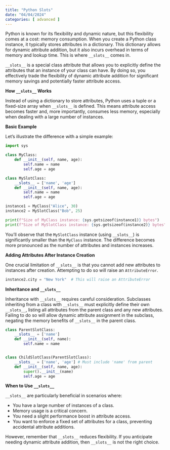 ```yaml
---
title: "Python Slots"
date: "04/04/2024"
categories: [ advanced ]
---
```



Python is known for its flexibility and dynamic nature, but this flexibility comes at a cost: memory consumption.  When you create a Python class instance, it typically stores attributes in a dictionary.  This dictionary allows for dynamic attribute addition, but it also incurs overhead in terms of memory and lookup time.  This is where `__slots__` comes in.

`__slots__` is a special class attribute that allows you to explicitly define the attributes that an instance of your class can have.  By doing so, you effectively trade the flexibility of dynamic attribute addition for significant memory savings and potentially faster attribute access.

**How `__slots__` Works**

Instead of using a dictionary to store attributes, Python uses a tuple or a fixed-size array when `__slots__` is defined.  This means attribute access becomes faster and, more importantly, consumes less memory, especially when dealing with a large number of instances.

**Basic Example**

Let's illustrate the difference with a simple example:

```python
import sys

class MyClass:
    def __init__(self, name, age):
        self.name = name
        self.age = age

class MySlotClass:
    __slots__ = ['name', 'age']
    def __init__(self, name, age):
        self.name = name
        self.age = age

instance1 = MyClass("Alice", 30)
instance2 = MySlotClass("Bob", 25)

print(f"Size of MyClass instance: {sys.getsizeof(instance1)} bytes")
print(f"Size of MySlotClass instance: {sys.getsizeof(instance2)} bytes")
```

You'll observe that the `MySlotClass` instance (using `__slots__`) is significantly smaller than the `MyClass` instance. The difference becomes more pronounced as the number of attributes and instances increases.


**Adding Attributes After Instance Creation**

One crucial limitation of `__slots__` is that you cannot add new attributes to instances after creation.  Attempting to do so will raise an `AttributeError`.


```python
instance2.city = "New York"  # This will raise an AttributeError
```

**Inheritance and `__slots__`**

Inheritance with `__slots__` requires careful consideration.  Subclasses inheriting from a class with `__slots__` must explicitly define their own `__slots__`, listing all attributes from the parent class and any new attributes.  Failing to do so will allow dynamic attribute assignment in the subclass, negating the memory benefits of `__slots__` in the parent class.


```python
class ParentSlotClass:
    __slots__ = ['name']
    def __init__(self, name):
        self.name = name


class ChildSlotClass(ParentSlotClass):
    __slots__ = ['name', 'age'] # Must include 'name' from parent
    def __init__(self, name, age):
        super().__init__(name)
        self.age = age

```

**When to Use `__slots__`**

`__slots__` are particularly beneficial in scenarios where:


*   You have a large number of instances of a class.
*   Memory usage is a critical concern.
*   You need a slight performance boost in attribute access.
*   You want to enforce a fixed set of attributes for a class, preventing accidental attribute additions.


However, remember that `__slots__` reduces flexibility.  If you anticipate needing dynamic attribute addition, then `__slots__` is not the right choice.

